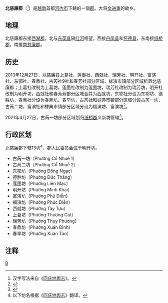 {{Infobox Settlement
|name                   = 北慈廉郡
|settlement_type        = 郡
|official_name          = 
|other_name             = 
|native_name            = {{lang|vi|Quận Bắc Từ Liêm}}
|nickname               = 
|motto                  = 
|image_skyline          = Cau Thang Long hanoi - panoramio.jpg
|imagesize              = 
|image_caption          = 
|image_flag             = 
|flag_size              = 
|image_seal             = 
|seal_size              = 
|image_shield           = 
|shield_size            = 
|image_blank_emblem     = 
|blank_emblem_size      = 
|image_map              = {{Infobox mapframe|frame-width=250|zoom=11}}
|mapsize                = 
|map_caption            = 
|image_map1             = Bản đồ Hà Nội.png
|mapsize1               = 
|map_caption1           = 北慈廉郡在河内市的位置
|pushpin_map            = Vietnam
|pushpin_label_position = bottom
|pushpin_map_caption    = 北慈廉郡在越南的位置
|pushpin_map1           = 
|pushpin_label_position1= 
|pushpin_map_caption1   = 
|subdivision_type       = 国家
|subdivision_name       = {{flag|Vietnam}}
|subdivision_type1      = [[越南行政区划|直辖市]]
|subdivision_name1      = [[河内市|河内市]]
|subdivision_type2      = 行政区划
|subdivision_name2      = 13坊
|subdivision_type3      = 
|subdivision_name3      = 
|seat_type              = 
|seat                   = 
|government_type        = 
|leader_title           = 
|leader_name            = 
|leader_title1          = 
|leader_name1           = 
|established_title      = 
|established_date       = 
|area_magnitude         = 
|unit_pref              = 
|area_footnotes         = 
|area_total_km2         = 45.24
|area_land_km2          = 
|area_water_km2         = 
|area_water_percent     = 
|area_urban_km2         = 
|area_metro_km2         = 
|population_as_of       = 2021年
|population_footnotes   = 
|population_note        = 
|population_total       = 340605
|population_density_km2 = auto
|population_metro             = 
|population_density_metro_km2 = 
|population_urban             = 
|population_density_urban_km2 = 
|timezone               = [[越南标准时间|越南标准时间]]
|utc_offset             = +7
|elevation_footnotes    = 
|elevation_m            = 
|coor_type              = 
|coordinates            = 
|postal_code_type       = 
|postal_code            = 
|area_code              = 
|website                = [http://bactuliem.hanoi.gov.vn 北慈廉郡电子信息门户网站]
|footnotes              = 
}}
'''北慈廉郡'''（{{vie|v=Quận Bắc Từ Liêm|hn=郡北慈廉}}<ref>汉字写法来自《[[同庆地舆志|同庆地舆志]]》。</ref>）是[[越南|越南]]首都[[河內市|河內市]]下轄的一個[[郡|郡]]。大将[[文进勇|文进勇]]的故乡。

==地理==
北慈廉郡东接[[西湖郡|西湖郡]]，北与[[东英县|东英县]]隔[[红河|红河]]相望，西接[[丹凤县|丹凤县]]和[[怀德县|怀德县]]，东南接[[纸桥郡|纸桥郡]]，南接[[南慈廉郡|南慈廉郡]]。

==历史==
2013年12月27日，以[[慈廉县|慈廉县]]上葛社、莲墨社、西就社、瑞芳社、明开社、富演社、东鄂社、春鼎社、古芮社9社和春芳社部分区域、梂演市镇部分区域析置北慈廉郡；上葛社改制为上葛坊，莲墨社改制为莲墨坊，瑞芳社改制为瑞芳坊，明开社改制为明开坊，西就社和春芳芳部分区域合并为西就坊，东鄂社分设为东鄂坊、德胜坊，春鼎社分设为春鼎坊、春早坊，古芮社和梂典市镇部分区域分设古芮一坊、古芮二坊，富演社和梂典市镇部分区域分设为福演坊、富演坊<ref>{{Cite web |url=https://thuvienphapluat.vn/van-ban/Bo-may-hanh-chinh/Nghi-quyet-132-NQ-CP-nam-2013-dieu-chinh-dia-gioi-hanh-chinh-Tu-Liem-Ha-Noi-217666.aspx |title=Nghị quyết 132/NQ-CP năm 2013 điều chỉnh địa giới hành chính huyện Từ Liêm để thành lập 02 quận và 23 phường thuộc thành phố Hà Nội do Chính phủ ban hành |accessdate=2020-02-18 |archive-date=2020-04-01 |archive-url=https://web.archive.org/web/20200401095519/https://thuvienphapluat.vn/van-ban/Bo-may-hanh-chinh/Nghi-quyet-132-NQ-CP-nam-2013-dieu-chinh-dia-gioi-hanh-chinh-Tu-Liem-Ha-Noi-217666.aspx |dead-url=no }}</ref>。

2021年4月27日，古芮一坊部分区域划归[[纸桥郡|纸桥郡]]义新坊管辖<ref>{{Cite web |url=https://thuvienphapluat.vn/van-ban/Bo-may-hanh-chinh/Nghi-quyet-1263-NQ-UBTVQH14-2021-dieu-chinh-dia-gioi-don-vi-hanh-chinh-giua-cac-quan-Ha-Noi-473347.aspx |title=Nghị quyết 1263/NQ-UBTVQH14 năm 2021 về điều chỉnh địa giới đơn vị hành chính giữa các quận Cầu Giấy, Bắc Từ Liêm và Nam Từ Liêm thuộc thành phố Hà Nội do Ủy ban Thường vụ Quốc hội ban hành |access-date=2021-05-07 |archive-date=2021-06-07 |archive-url=https://web.archive.org/web/20210607085259/https://thuvienphapluat.vn/van-ban/Bo-may-hanh-chinh/Nghi-quyet-1263-NQ-UBTVQH14-2021-dieu-chinh-dia-gioi-don-vi-hanh-chinh-giua-cac-quan-Ha-Noi-473347.aspx |dead-url=no }}</ref>。

==行政区划==
北慈廉郡下轄13坊<ref>以下坊名根据《[[同庆地舆志|同庆地舆志]]》翻译。</ref>，郡人民委员会位于明开坊。
*古芮一坊（Phường Cổ Nhuế 1）
*古芮二坊（Phường Cổ Nhuế 2）
*东鄂坊（Phường Đông Ngạc）
*德胜坊（Phường Đức Thắng）
*莲墨坊（Phường Liên Mạc）
*明开坊（Phường Minh Khai）
*富演坊（Phường Phú Diễn）
*福演坊（Phường Phúc Diễn）
*西就坊（Phường Tây Tựu）
*上葛坊（Phường Thượng Cát）
*瑞芳坊（Phường Thụy Phương）
*春鼎坊（Phường Xuân Đỉnh）
*春早坊（Phường Xuân Tảo）

==注释==
{{reflist|2}}

{{河内市行政区划}}
{{越南红河三角洲之县市镇区域划分}}

[[Category:河內市郡份|B]]